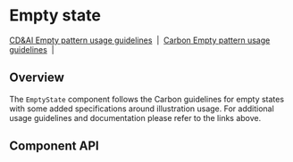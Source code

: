 
# Empty state

[CD&AI Empty pattern usage guidelines](https://pages.github.ibm.com/cdai-design/pal/patterns/empty-state/usage/)
&nbsp;|&nbsp;
[Carbon Empty pattern usage guidelines](https://www.carbondesignsystem.com/patterns/empty-states-pattern/)
&nbsp;|&nbsp;

## Overview

The `EmptyState` component follows the Carbon guidelines for empty states with
some added specifications around illustration usage. For additional usage
guidelines and documentation please refer to the links above.

<Preview>
  <Story id="experimental-emptystate--with-illustration" />
</Preview>

## Component API

<Props />
